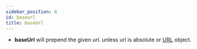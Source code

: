 ```yaml
---
sidebar_position: 8
id: baseurl
title: baseUrl
---
```



- **baseUrl** will prepend the given url. unless url is absolute or [URL](https://developer.mozilla.org/en-US/docs/Web/API/URL) object.

<BaseUrl />
<br />
<br />
